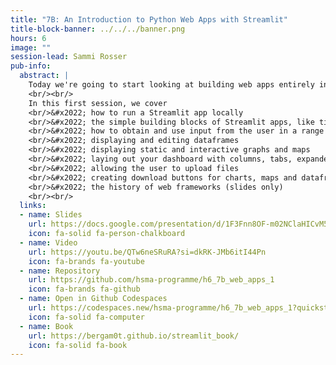 ```yaml
---
title: "7B: An Introduction to Python Web Apps with Streamlit"
title-block-banner: ../../../banner.png
hours: 6
image: ""
session-lead: Sammi Rosser
pub-info:
  abstract: |
    Today we're going to start looking at building web apps entirely in Python using the fantastic Streamlit framework.
    <br/><br/>
    In this first session, we cover
    <br/>&#x2022; how to run a Streamlit app locally
    <br/>&#x2022; the simple building blocks of Streamlit apps, like titles, text, images, videos, metric cards, and information boxes
    <br/>&#x2022; how to obtain and use input from the user in a range of ways, such as text inputs, date pickers, numeric range sliders, dropdowns, and more
    <br/>&#x2022; displaying and editing dataframes 
    <br/>&#x2022; displaying static and interactive graphs and maps 
    <br/>&#x2022; laying out your dashboard with columns, tabs, expanders
    <br/>&#x2022; allowing the user to upload files
    <br/>&#x2022; creating download buttons for charts, maps and dataframes
    <br/>&#x2022; the history of web frameworks (slides only)
    <br/><br/>
  links:
  - name: Slides
    url: https://docs.google.com/presentation/d/1F3Fnn8OF-m02NClaHICvM5LDWrkV20np-bhnBfpKOvA/edit?usp=sharing
    icon: fa-solid fa-person-chalkboard
  - name: Video
    url: https://youtu.be/QTw6neSRuRA?si=dkRK-JMb6itI44Pn
    icon: fa-brands fa-youtube
  - name: Repository
    url: https://github.com/hsma-programme/h6_7b_web_apps_1
    icon: fa-brands fa-github
  - name: Open in Github Codespaces
    url: https://codespaces.new/hsma-programme/h6_7b_web_apps_1?quickstart=1
    icon: fa-solid fa-computer
  - name: Book
    url: https://bergam0t.github.io/streamlit_book/
    icon: fa-solid fa-book
---
```

